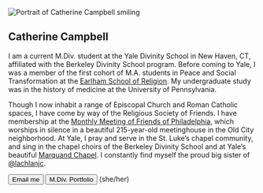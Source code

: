 

<Image
  alt="Portrait of Catherine Campbell smiling"
  src={portraitImg}
  layout="responsive"
  placeholder="blur"
  priority
/>

<article>

# Catherine Campbell

I am a current M.Div. student at the Yale Divinity School in New Haven, CT, affiliated with the Berkeley Divinity School program. Before coming to Yale, I was a member of the first cohort of M.A. students in Peace and Social Transformation at the [Earlham School of Religion](https://esr.earlham.edu). My undergraduate study was in the history of medicine at the University of Pennsylvania.

Though I now inhabit a range of Episcopal Church and Roman Catholic spaces, I have come by way of the Religious Society of Friends. I have membership at the [Monthly Meeting of Friends of Philadelphia](https://www.fgcquaker.org/cloud/monthly-meeting-friends-philadelphia-arch-street-quakers), which worships in silence in a beautiful 215-year-old meetinghouse in the Old City neighborhood. At Yale, I pray and serve in the St. Luke’s chapel community, and sing in the chapel choirs of the Berkeley Divinity School and at Yale’s beautiful [Marquand Chapel](https://www.youtube.com/user/yaleismtv). I constantly find myself the proud big sister of [@lachlanjc](https:/lachlanjc.com).
  

<Actions>
  <Button as="a" variant="muted" href="mailto:catherine.campbell617@gmail.com">
    <Mail />
    Email me
  </Button>
  
  <Button as="a" variant="muted" href="https://campuspress.yale.edu/catherinecampbell/">
    M.Div. Portfolio
  </Button>
  (she/her)
</Actions>

</article>
